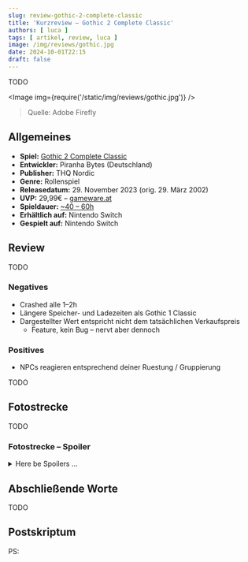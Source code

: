 ```yaml
---
slug: review-gothic-2-complete-classic
title: 'Kurzreview – Gothic 2 Complete Classic'
authors: [ luca ]
tags: [ artikel, review, luca ]
image: /img/reviews/gothic.jpg
date: 2024-10-01T22:15
draft: false
---
```



TODO

<Image img={require('/static/img/reviews/gothic.jpg')} />

> Quelle: Adobe Firefly

<!--truncate-->

## Allgemeines

- **Spiel:** [Gothic 2 Complete Classic](https://www.gameware.at/info/space/Gothic+II+Complete+Classic)
- **Entwickler:** Piranha Bytes (Deutschland)
- **Publisher:** THQ Nordic
- **Genre:** Rollenspiel
- **Releasedatum:** 29. November 2023 (orig. 29. März 2002)
- **UVP:** 29,99€ – [gameware.at](https://www.gameware.at/info/space/Gothic+Classic)
- **Spieldauer:** [~40 – 60h](https://howlongtobeat.com/game/4024)
- **Erhältlich auf:** Nintendo Switch
- **Gespielt auf:** Nintendo Switch

## Review

TODO

### Negatives

- Crashed alle 1–2h
- Längere Speicher- und Ladezeiten als Gothic 1 Classic
- Dargestellter Wert entspricht nicht dem tatsächlichen Verkaufspreis
  - Feature, kein Bug – nervt aber dennoch

### Positives

- NPCs reagieren entsprechend deiner Ruestung / Gruppierung

TODO

## Fotostrecke

TODO

### Fotostrecke – Spoiler

<details>
    <summary>Here be Spoilers …</summary>
    TODO
</details>

## Abschließende Worte

TODO

## Postskriptum

PS:
